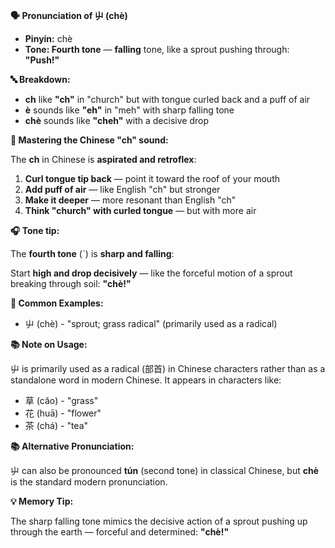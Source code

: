 **🗣️ Pronunciation of 屮 (chè)**

- **Pinyin:** chè
- **Tone: Fourth tone** — **falling** tone, like a sprout pushing through: **"Push!"**

**🔤 Breakdown:**

- **ch** like **"ch"** in "church" but with tongue curled back and a puff of air
- **è** sounds like **"eh"** in "meh" with sharp falling tone
- **chè** sounds like **"cheh"** with a decisive drop

**🎯 Mastering the Chinese "ch" sound:**

The **ch** in Chinese is **aspirated and retroflex**:

1. **Curl tongue tip back** — point it toward the roof of your mouth
2. **Add puff of air** — like English "ch" but stronger
3. **Make it deeper** — more resonant than English "ch"
4. **Think "church" with curled tongue** — but with more air

**🎧 Tone tip:**

The **fourth tone** (ˋ) is **sharp and falling**:

Start **high and drop decisively** — like the forceful motion of a sprout breaking through soil:
**"chè!"**

**📝 Common Examples:**

- 屮 (chè) - "sprout; grass radical" (primarily used as a radical)

**📚 Note on Usage:**

屮 is primarily used as a radical (部首) in Chinese characters rather than as a standalone word in
modern Chinese. It appears in characters like:

- 草 (cǎo) - "grass"
- 花 (huā) - "flower"
- 茶 (chá) - "tea"

**📚 Alternative Pronunciation:**

屮 can also be pronounced **tún** (second tone) in classical Chinese, but **chè** is the standard
modern pronunciation.

**💡 Memory Tip:**

The sharp falling tone mimics the decisive action of a sprout pushing up through the earth —
forceful and determined: **"chè!"**
